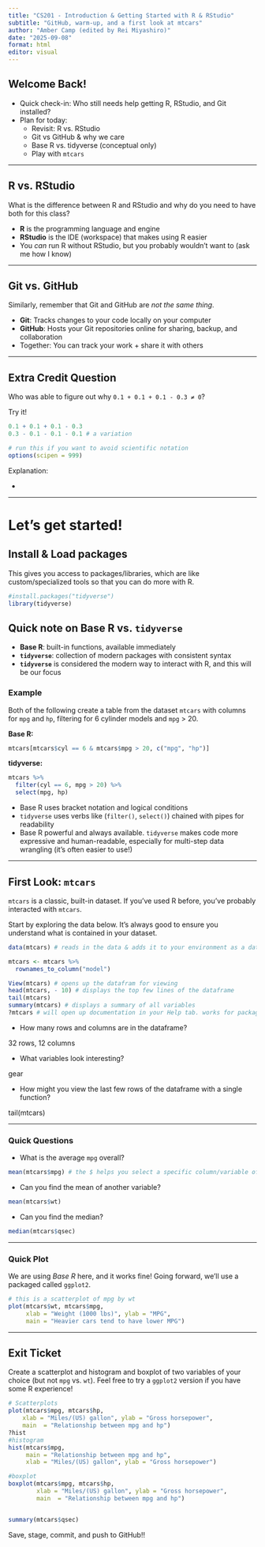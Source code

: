```yaml
---
title: "CS201 - Introduction & Getting Started with R & RStudio"
subtitle: "GitHub, warm-up, and a first look at mtcars"
author: "Amber Camp (edited by Rei Miyashiro)"
date: "2025-09-08"
format: html
editor: visual
---
```


## Welcome Back!

-   Quick check-in: Who still needs help getting R, RStudio, and Git installed?
-   Plan for today:
    -   Revisit: R vs. RStudio
    -   Git vs GitHub & why we care
    -   Base R vs. tidyverse (conceptual only)
    -   Play with `mtcars`

------------------------------------------------------------------------

## R vs. RStudio

What is the difference between R and RStudio and why do you need to have both for this class?

-   **R** is the programming language and engine
-   **RStudio** is the IDE (workspace) that makes using R easier
-   You *can* run R without RStudio, but you probably wouldn’t want to (ask me how I know)

------------------------------------------------------------------------

## Git vs. GitHub

Similarly, remember that Git and GitHub are *not the same thing*.

-   **Git**: Tracks changes to your code locally on your computer
-   **GitHub**: Hosts your Git repositories online for sharing, backup, and collaboration
-   Together: You can track your work + share it with others

------------------------------------------------------------------------

## Extra Credit Question

Who was able to figure out why `0.1 + 0.1 + 0.1 - 0.3 ≠ 0`?

Try it!

```r
0.1 + 0.1 + 0.1 - 0.3
0.3 - 0.1 - 0.1 - 0.1 # a variation

# run this if you want to avoid scientific notation
options(scipen = 999)
```

Explanation:

-   

------------------------------------------------------------------------

# Let's get started!

## Install & Load packages

This gives you access to packages/libraries, which are like custom/specialized tools so that you can do more with R.

```r
#install.packages("tidyverse")
library(tidyverse)
```

## Quick note on Base R vs. `tidyverse`

-   **Base R**: built-in functions, available immediately
-   **`tidyverse`**: collection of modern packages with consistent syntax
-   **`tidyverse`** is considered the modern way to interact with R, and this will be our focus

### Example

Both of the following create a table from the dataset `mtcars` with columns for `mpg` and `hp`, filtering for 6 cylinder models and `mpg` \> 20.

**Base R:**

```r
mtcars[mtcars$cyl == 6 & mtcars$mpg > 20, c("mpg", "hp")]
```

**tidyverse:**

```r
mtcars %>%
  filter(cyl == 6, mpg > 20) %>%
  select(mpg, hp)
```

-   Base R uses bracket notation and logical conditions
-   `tidyverse` uses verbs like (`filter()`, `select()`) chained with pipes for readability
-   Base R powerful and always available. `tidyverse` makes code more expressive and human-readable, especially for multi-step data wrangling (it's often easier to use!)

------------------------------------------------------------------------

## First Look: `mtcars`

`mtcars` is a classic, built-in dataset. If you've used R before, you've probably interacted with `mtcars`.

Start by exploring the data below. It's always good to ensure you understand what is contained in your dataset.

```r
data(mtcars) # reads in the data & adds it to your environment as a dataframe

mtcars <- mtcars %>% 
  rownames_to_column("model")

View(mtcars) # opens up the datafram for viewing
head(mtcars, - 10) # displays the top few lines of the dataframe
tail(mtcars)
summary(mtcars) # displays a summary of all variables
?mtcars # will open up documentation in your Help tab. works for packages, functions, too!
```

-   How many rows and columns are in the dataframe?

32 rows, 12 columns

-   What variables look interesting?

gear

-   How might you view the last few rows of the dataframe with a single function?

tail(mtcars)

------------------------------------------------------------------------

### Quick Questions

-   What is the average `mpg` overall?

```r
mean(mtcars$mpg) # the $ helps you select a specific column/variable of interest
```

-   Can you find the mean of another variable?

```r
mean(mtcars$wt)

```

-   Can you find the median?

```r
median(mtcars$qsec)
```

------------------------------------------------------------------------

### Quick Plot

We are using *Base R* here, and it works fine! Going forward, we'll use a packaged called `ggplot2`.

```r
# this is a scatterplot of mpg by wt
plot(mtcars$wt, mtcars$mpg,
     xlab = "Weight (1000 lbs)", ylab = "MPG",
     main = "Heavier cars tend to have lower MPG")
```

------------------------------------------------------------------------

## Exit Ticket

Create a scatterplot and histogram and boxplot of two variables of your choice (but not `mpg` vs. `wt`). Feel free to try a `ggplot2` version if you have some R experience!

```r

# Scatterplots
plot(mtcars$mpg, mtcars$hp,
    xlab = "Miles/(US) gallon", ylab = "Gross horsepower", 
    main  = "Relationship between mpg and hp")
?hist
#histogram
hist(mtcars$mpg,
     main = "Relationship between mpg and hp",
     xlab = "Miles/(US) gallon", ylab = "Gross horsepower")

#boxplot
boxplot(mtcars$mpg, mtcars$hp,
        xlab = "Miles/(US) gallon", ylab = "Gross horsepower",
        main  = "Relationship between mpg and hp")


summary(mtcars$qsec)
```

Save, stage, commit, and push to GitHub!!
